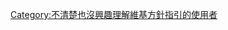 {{userbox
| border-c = #FFBBBB
| id       = [[WP:方針|方針]]<br />[[WP:指引|指引]]<br /><span class="mw-babel-box-level-0">-0</span>
| id-c     = #FFBBBB
| id-s     = 12
| info     = 該-{zh-hans:用户;zh-hant:用戶;zh-tw:使用者}-是個維基路人，對中文維基百科的方針指引[[:Category:不清楚也沒興趣理解維基方針指引的使用者|'''不清楚也沒興趣理解''']]。
| info-c   = #FFEEEE
| info-op  = rtl=text-align: right;
}}<includeonly>[[Category:不清楚也沒興趣理解維基方針指引的使用者]]</includeonly>[[Category:不清楚也沒興趣理解維基方針指引的使用者|{{PAGENAME}}]]